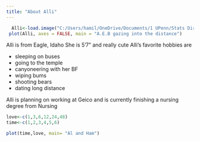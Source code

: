 ---
title: "About Alli"
---

```{r,echo=FALSE}
  Alli<-load.image("C:/Users/hamil/OneDrive/Documents/1 UPenn/Stats Directory/Website Folder/Alli .png")
 plot(Alli, axes = FALSE, main = "A.E.B gazing into the distance")
```



Alli is from Eagle, Idaho
She is 5'7" and really cute
Alli's favorite hobbies are

- sleeping on buses
- going to the temple
- canyoneering with her BF
- wiping bums
- shooting bears
- dating long distance

Alli is planning on working at Geico 
and is currently finishing a nursing degree
from Nursing 




```{r, echo=FALSE}
love<-c(1,3,6,12,24,48)
time<-c(1,2,3,4,5,6)

plot(time,love, main= "Al and Ham")

```

